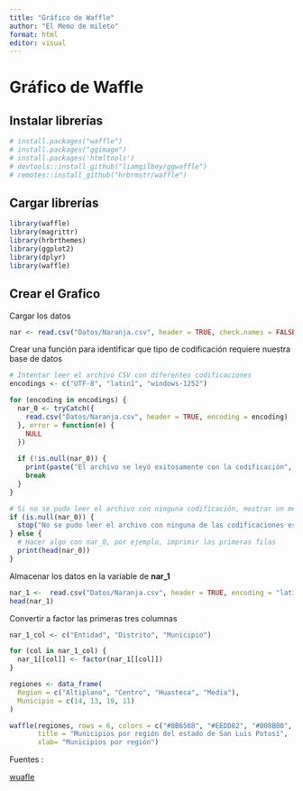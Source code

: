 ```yaml
---
title: "Gráfico de Waffle"
author: "El Memo de mileto"
format: html
editor: visual
---
```


# Gráfico de Waffle

## Instalar librerías

```r
# install.packages("waffle")
# install.packages("ggimage")
# install.packages('htmltools')
# devtools::install_github("liamgilbey/ggwaffle")
# remotes::install_github("hrbrmstr/waffle")
```

## Cargar librerías

```r
library(waffle)
library(magrittr)
library(hrbrthemes)
library(ggplot2)
library(dplyr)
library(waffle)
```

## Crear el Grafico

Cargar los datos

```r
nar <- read.csv("Datos/Naranja.csv", header = TRUE, check.names = FALSE)

```

Crear una función para identificar que tipo de codificación requiere nuestra base de datos

```r
# Intentar leer el archivo CSV con diferentes codificaciones
encodings <- c("UTF-8", "latin1", "windows-1252")

for (encoding in encodings) {
  nar_0 <- tryCatch({
    read.csv("Datos/Naranja.csv", header = TRUE, encoding = encoding)
  }, error = function(e) {
    NULL
  })
  
  if (!is.null(nar_0)) {
    print(paste("El archivo se leyó exitosamente con la codificación", encoding))
    break
  }
}

# Si no se pudo leer el archivo con ninguna codificación, mostrar un mensaje de error
if (is.null(nar_0)) {
  stop("No se pudo leer el archivo con ninguna de las codificaciones especificadas.")
} else {
  # Hacer algo con nar_0, por ejemplo, imprimir las primeras filas
  print(head(nar_0))
}

```

Almacenar los datos en la variable de **nar_1**

```r
nar_1 <-  read.csv("Datos/Naranja.csv", header = TRUE, encoding = "latin1")
head(nar_1)
```

Convertir a factor las primeras tres columnas

```r
nar_1_col <- c("Entidad", "Distrito", "Municipio")

for (col in nar_1_col) {
  nar_1[[col]] <- factor(nar_1[[col]])
}
```

```r
regiones <- data_frame(
  Region = c("Altiplano", "Centro", "Huasteca", "Media"),
  Municipio = c(14, 13, 19, 11)
)
```

```r
waffle(regiones, rows = 6, colors = c("#8B6508", "#EEDD82", "#008B00", "#76EEC6"),
       title = "Municipios por región del estado de San Luis Potosí",
       xlab= "Municipios por región")
```

Fuentes :

[wuafle](https://github.com/hrbrmstr/waffle)
